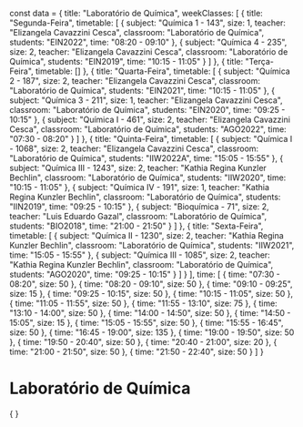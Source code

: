 const data = {
  title: "Laboratório de Química",
  weekClasses: [
    {
      title: "Segunda-Feira",
      timetable: [
        {
          subject: "Química 1 - 143",
          size: 1,
          teacher: "Elizangela Cavazzini Cesca",
          classroom: "Laboratório de Química",
          students: "EIN2022",
          time: "08:20 - 09:10"
        },
        {
          subject: "Química 4 - 235",
          size: 2,
          teacher: "Elizangela Cavazzini Cesca",
          classroom: "Laboratório de Química",
          students: "EIN2019",
          time: "10:15 - 11:05"
        }
      ]
    },
    {
      title: "Terça-Feira",
      timetable: []
    },
    {
      title: "Quarta-Feira",
      timetable: [
        {
          subject: "Química 2 - 187",
          size: 2,
          teacher: "Elizangela Cavazzini Cesca",
          classroom: "Laboratório de Química",
          students: "EIN2021",
          time: "10:15 - 11:05"
        },
        {
          subject: "Química 3 - 211",
          size: 1,
          teacher: "Elizangela Cavazzini Cesca",
          classroom: "Laboratório de Química",
          students: "EIN2020",
          time: "09:25 - 10:15"
        },
        {
          subject: "Química I - 461",
          size: 2,
          teacher: "Elizangela Cavazzini Cesca",
          classroom: "Laboratório de Química",
          students: "AGO2022",
          time: "07:30 - 08:20"
        }
      ]
    },
    {
      title: "Quinta-Feira",
      timetable: [
        {
          subject: "Química I - 1068",
          size: 2,
          teacher: "Elizangela Cavazzini Cesca",
          classroom: "Laboratório de Química",
          students: "IIW2022A",
          time: "15:05 - 15:55"
        },
        {
          subject: "Química III - 1243",
          size: 2,
          teacher: "Kathia Regina Kunzler Bechlin",
          classroom: "Laboratório de Química",
          students: "IIW2020",
          time: "10:15 - 11:05"
        },
        {
          subject: "Química IV - 191",
          size: 1,
          teacher: "Kathia Regina Kunzler Bechlin",
          classroom: "Laboratório de Química",
          students: "IIN2019",
          time: "09:25 - 10:15"
        },
        {
          subject: "Bioquímica - 71",
          size: 2,
          teacher: "Luis Eduardo Gazal",
          classroom: "Laboratório de Química",
          students: "BIO2018",
          time: "21:00 - 21:50"
        }
      ]
    },
    {
      title: "Sexta-Feira",
      timetable: [
        {
          subject: "Química II - 1230",
          size: 2,
          teacher: "Kathia Regina Kunzler Bechlin",
          classroom: "Laboratório de Química",
          students: "IIW2021",
          time: "15:05 - 15:55"
        },
        {
          subject: "Química III - 1085",
          size: 2,
          teacher: "Kathia Regina Kunzler Bechlin",
          classroom: "Laboratório de Química",
          students: "AGO2020",
          time: "09:25 - 10:15"
        }
      ]
    }
  ],
  time: [
    {
      time: "07:30 - 08:20",
      size: 50
    },
    {
      time: "08:20 - 09:10",
      size: 50
    },
    {
      time: "09:10 - 09:25",
      size: 15
    },
    {
      time: "09:25 - 10:15",
      size: 50
    },
    {
      time: "10:15 - 11:05",
      size: 50
    },
    {
      time: "11:05 - 11:55",
      size: 50
    },
    {
      time: "11:55 - 13:10",
      size: 75
    },
    {
      time: "13:10 - 14:00",
      size: 50
    },
    {
      time: "14:00 - 14:50",
      size: 50
    },
    {
      time: "14:50 - 15:05",
      size: 15
    },
    {
      time: "15:05 - 15:55",
      size: 50
    },
    {
      time: "15:55 - 16:45",
      size: 50
    },
    {
      time: "16:45 - 19:00",
      size: 135
    },
    {
      time: "19:00 - 19:50",
      size: 50
    },
    {
      time: "19:50 - 20:40",
      size: 50
    },
    {
      time: "20:40 - 21:00",
      size: 20
    },
    {
      time: "21:00 - 21:50",
      size: 50
    },
    {
      time: "21:50 - 22:40",
      size: 50
    }
  ]
}

# Laboratório de Química

<div>
    {
        <Grid
            title={data.title} 
            weekClasses={data.weekClasses} 
            time={data.time}
        />
    }
</div>